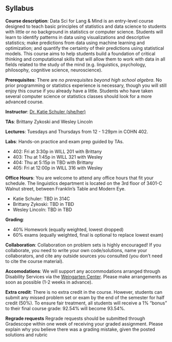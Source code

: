 ## Syllabus

**Course description**: Data Sci for Lang & Mind is an entry-level course designed to teach basic principles of statistics and data science to students with little or no background in statistics or computer science. Students will learn to identify patterns in data using visualizations and descriptive statistics; make predictions from data using machine learning and optimization; and quantify the certainty of their predictions using statistical models. This course aims to help students build a foundation of critical thinking and computational skills that will allow them to work with data in all fields related to the study of the mind (e.g. linguistics, psychology, philosophy, cognitive science, neuroscience).

**Prerequisites**: There are *no prerequisites beyond high school algebra*. No prior programming or statistics experience is necessary, though you will still enjoy this course if you already have a little. Students who have taken several computer science or statistics classes should look for a more advanced course.

**Instructor**: [Dr. Katie Schuler (she/her)](https://kathrynschuler.com)

**TAs**: Brittany Zykoski and Wesley Lincoln 

**Lectures**: Tuesdays and Thursdays from 12 - 1:29pm in COHN 402.

**Labs**: Hands-on practice and exam prep guided by TAs.

* 402: Fri at 3:30p in WILL 201 with Brittany
* 403: Thu at 1:45p in WILL 321 with Wesley
* 404: Thu at 5:15p in TBD with Brittany
* 405: Fri at 12:00p in WILL 316 with Wesley

**Office Hours**: You are welcome to attend any office hours that fit your schedule. The linguistics department is located on the 3rd floor of 3401-C Walnut street, between Franklin's Table and Modern Eye. 

- Katie Schuler: TBD in 314C
- Brittany Zykoski: TBD in TBD
- Wesley Lincoln: TBD in TBD

**Grading**:

- 40% Homework (equally weighted, lowest dropped)
- 60% exams (equally weighted, final is optional to replace lowest exam)

**Collaboration**: Collaboration on problem sets is highly encouraged! If you collaborate, you need to write your own code/solutions, name your collaborators, and cite any outside sources you consulted (you don't need to cite the course material).



**Accomodations**: We will support any accommodations arranged through Disability Services via the [Weingarten Center](https://weingartencenter.universitylife.upenn.edu/disability-services/). Please make arrangements as soon as possible (1-2 weeks in advance).

**Extra credit**: There is no extra credit in the course. However, students can submit any missed problem set or exam by the end of the semester for half credit (50%).  To ensure fair treatment, all students will receive a 1% "bonus" to their final course grade: 92.54% will become 93.54%.

**Regrade requests** Regrade requests should be submitted through Gradescope within one week of receiving your graded assignment. Please explain why you believe there was a grading mistake, given the posted solutions and rubric








